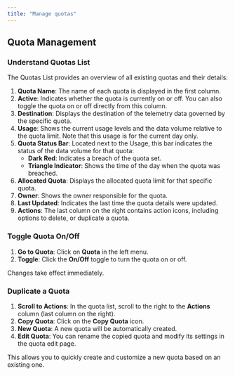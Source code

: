 ```yaml
---
title: "Manage quotas"
---
```


## Quota Management

### Understand Quotas List

The Quotas List provides an overview of all existing quotas and their details:

1. **Quota Name**: The name of each quota is displayed in the first column.
2. **Active**: Indicates whether the quota is currently on or off. You can also toggle the quota on or off directly from this column.
3. **Destination**: Displays the destination of the telemetry data governed by the specific quota.
4. **Usage**: Shows the current usage levels and the data volume relative to the quota limit. Note that this usage is for the current day only.
5. **Quota Status Bar**: Located next to the Usage, this bar indicates the status of the data volume for that quota:  
   * **Dark Red**: Indicates a breach of the quota set.  
   * **Triangle Indicator**: Shows the time of the day when the quota was breached.
6. **Allocated Quota**: Displays the allocated quota limit for that specific quota.
7. **Owner**: Shows the owner responsible for the quota.
8. **Last Updated**: Indicates the last time the quota details were updated.
9. **Actions**: The last column on the right contains action icons, including options to delete, or duplicate a quota.

### Toggle Quota On/Off

1. **Go to Quota**: Click on **Quota** in the left menu.
2. **Toggle**: Click the **On/Off** toggle to turn the quota on or off.

Changes take effect immediately.

### Duplicate a Quota

1. **Scroll to Actions**: In the quota list, scroll to the right to the **Actions** column (last column on the right).
2. **Copy Quota**: Click on the **Copy Quota** icon.
3. **New Quota**: A new quota will be automatically created.
4. **Edit Quota**: You can rename the copied quota and modify its settings in the quota edit page.

This allows you to quickly create and customize a new quota based on an existing one.